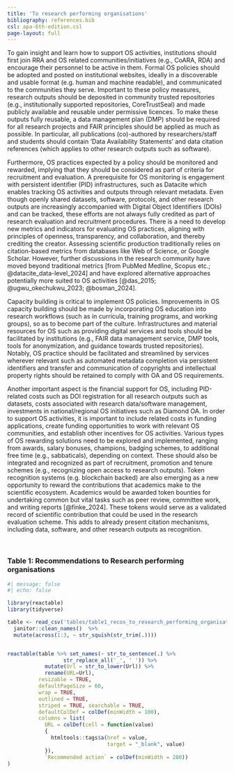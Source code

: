 ```yaml
---
title: 'To research performing organisations'
bibliography: references.bib
csl: apa-6th-edition.csl
page-layout: full
---
```


To gain insight and learn how to support OS activities, institutions should first join RRA and OS related communities/initiatives (e.g., CoARA, RDA) and encourage their personnel to be active in them. Formal OS policies should be adopted and posted on institutional websites, ideally in a discoverable and usable format (e.g. human and machine readable), and communicated to the communities they serve. Important to these policy measures, research outputs should be deposited in community trusted repositories (e.g., institutionally supported repositories, CoreTrustSeal) and made publicly available and reusable under permissive licences. To make these outputs fully reusable, a data management plan (DMP) should be required for all research projects and FAIR principles should be applied as much as possible. In particular, all publications (co)-authored by researchers/staff and students should contain 'Data Availability Statements' and data citation references (which applies to other research outputs such as software). 

Furthermore, OS practices expected by a policy should be monitored and rewarded, implying that they should be considered as part of criteria for recruitment and evaluation. A prerequisite for OS monitoring is engagement with persistent identifier (PID) infrastructures, such as Datacite which enables tracking OS activities and outputs through relevant metadata. Even though openly shared datasets, software, protocols, and other research outputs are increasingly accompanied with Digital Object Identifiers (DOIs) and can be tracked, these efforts are not always fully credited as part of research evaluation and recruitment procedures. There is a need to develop new metrics and indicators for evaluating OS practices, aligning with principles of openness, transparency, and collaboration, and thereby crediting the creator. Assessing scientific production traditionally relies on citation-based metrics from databases like Web of Science, or Google Scholar. However, further discussions in the research community have moved beyond traditional metrics [from PubMed Medline, Scopus etc.; @datacite_data-level_2024] and have explored alternative approaches potentially more suited to OS activities [@das_2015; @ugwu_okechukwu_2023; @bosman_2024].

Capacity building is critical to implement OS policies. Improvements in OS capacity building should be made by incorporating OS education into research workflows (such as in curricula, training programs, and working groups), so as to become part of the culture. Infrastructures and material resources for OS such as providing digital services and tools should be facilitated by institutions (e.g., FAIR data management service, DMP tools, tools for anonymization, and guidance towards trusted repositories). Notably, OS practice should be facilitated and streamlined by services wherever relevant such as automated metadata completion via persistent identifiers and transfer and communication of copyrights and intellectual property rights should be retained to comply with OA and OS requirements.

Another important aspect is the financial support for OS, including PID-related costs such as DOI registration for all research outputs such as datasets, costs associated with research data/software management, investments in national/regional OS initiatives such as Diamond OA. In order to support OS activities, it is important to include related costs in funding applications, create funding opportunities to work with relevant OS communities, and establish other incentives for OS activities. Various types of OS rewarding solutions need to be explored and implemented, ranging from awards, salary bonuses, champions, badging schemes, to additional free time (e.g., sabbaticals), depending on context. These should also be integrated and recognized as part of recruitment, promotion and tenure schemes (e.g., recognizing open access to research outputs). Token recognition systems (e.g. blockchain backed) are also emerging as a new opportunity to reward the contributions that academics make to the scientific ecosystem. Academics would be awarded token bounties for undertaking common but vital tasks such as peer review, committee work, and writing reports [@finke_2024]. These tokens would serve as a validated record of scientific contribution that could be used in the research evaluation scheme. This adds to already present citation mechanisms, including data, software, and other research outputs as recognition. 

<br>

### Table 1: Recommendations to Research performing organisations

```r
#| message: false
#| echo: false

library(reactable)
library(tidyverse)

table <- read_csv('tables/table1_recos_to_research_performing_organisations.csv') %>% 
  janitor::clean_names()  %>%
  mutate(across(1:3, ~ str_squish(str_trim(.))))


reactable(table %>% set_names(~ str_to_sentence(.) %>%
                  str_replace_all('_', ' ')) %>% 
            mutate(Url = str_to_lower(Url)) %>% 
            rename(URL=Url), 
          resizable = TRUE,
          defaultPageSize = 60,
          wrap = TRUE,
          outlined = TRUE,
          striped = TRUE, searchable = TRUE,
          defaultColDef = colDef(minWidth = 100),
          columns = list(
            URL = colDef(cell = function(value) 
            { 
              htmltools::tags$a(href = value,
                                target = "_blank", value)
            }),
            `Recommended action` = colDef(minWidth = 200))
)
```

